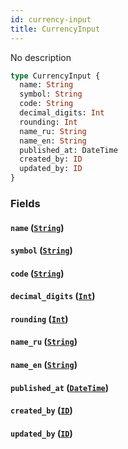```yaml
---
id: currency-input
title: CurrencyInput
---
```


No description

```graphql
type CurrencyInput {
  name: String
  symbol: String
  code: String
  decimal_digits: Int
  rounding: Int
  name_ru: String
  name_en: String
  published_at: DateTime
  created_by: ID
  updated_by: ID
}
```

### Fields

#### `name` ([`String`](/v1/scalars/string))

#### `symbol` ([`String`](/v1/scalars/string))

#### `code` ([`String`](/v1/scalars/string))

#### `decimal_digits` ([`Int`](/v1/scalars/int))

#### `rounding` ([`Int`](/v1/scalars/int))

#### `name_ru` ([`String`](/v1/scalars/string))

#### `name_en` ([`String`](/v1/scalars/string))

#### `published_at` ([`DateTime`](/v1/scalars/date-time))

#### `created_by` ([`ID`](/v1/scalars/id))

#### `updated_by` ([`ID`](/v1/scalars/id))
